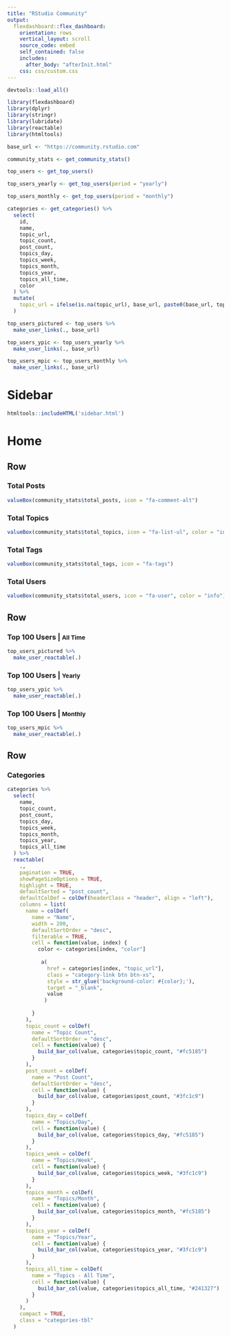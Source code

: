 ```yaml
---
title: "RStudio Community"
output: 
  flexdashboard::flex_dashboard:
    orientation: rows
    vertical_layout: scroll
    source_code: embed
    self_contained: false
    includes:
      after_body: "afterInit.html"
    css: css/custom.css
---
```


```r
devtools::load_all()
```

```r
library(flexdashboard)
library(dplyr)
library(stringr)
library(lubridate)
library(reactable)
library(htmltools)
```

```r
base_url <- "https://community.rstudio.com"

community_stats <- get_community_stats()

top_users <- get_top_users()

top_users_yearly <- get_top_users(period = "yearly")

top_users_monthly <- get_top_users(period = "monthly")

categories <- get_categories() %>%
  select(
    id,
    name,
    topic_url,
    topic_count,
    post_count,
    topics_day,
    topics_week,
    topics_month,
    topics_year,
    topics_all_time,
    color
  ) %>% 
  mutate(
    topic_url = ifelse(is.na(topic_url), base_url, paste0(base_url, topic_url))
  )
```

```r
top_users_pictured <- top_users %>%
  make_user_links(., base_url)

top_users_ypic <- top_users_yearly %>%
  make_user_links(., base_url)

top_users_mpic <- top_users_monthly %>%
  make_user_links(., base_url)
```

Sidebar {.sidebar data-width=200}
=====================================

```r
htmltools::includeHTML('sidebar.html')
```

Home
=====================================
Row
-----------------------------------------------------------------------

### Total Posts

```r
valueBox(community_stats$total_posts, icon = "fa-comment-alt")
```

### Total Topics

```r
valueBox(community_stats$total_topics, icon = "fa-list-ul", color = "info")
```

### Total Tags

```r
valueBox(community_stats$total_tags, icon = "fa-tags")
```

### Total Users

```r
valueBox(community_stats$total_users, icon = "fa-user", color = "info")
```

Row {.tabset .tabset-fade}
-----------------------------------------------------------------------

### Top 100 Users | <small> All Time </small>

```r
top_users_pictured %>%
  make_user_reactable(.)
```

### Top 100 Users | <small> Yearly </small>

```r
top_users_ypic %>%
  make_user_reactable(.)
```

### Top 100 Users | <small> Monthly </small>

```r
top_users_mpic %>%
  make_user_reactable(.)
```

Row
-----------------------------------------------------------------------

### Categories {data-height=500}

```r
categories %>% 
  select(
    name,
    topic_count,
    post_count,
    topics_day,
    topics_week,
    topics_month,
    topics_year,
    topics_all_time
  ) %>% 
  reactable(
    .,
    pagination = TRUE,
    showPageSizeOptions = TRUE,
    highlight = TRUE,
    defaultSorted = "post_count",
    defaultColDef = colDef(headerClass = "header", align = "left"),
    columns = list(
      name = colDef(
        name = "Name",
        width = 200,
        defaultSortOrder = "desc",
        filterable = TRUE,
        cell = function(value, index) {
          color <- categories[index, "color"]
          
           a(
             href = categories[index, "topic_url"],
             class = "category-link btn btn-xs",
             style = str_glue('background-color: #{color};'),
             target = "_blank",
             value
            )
          
        }
      ),
      topic_count = colDef(
        name = "Topic Count",
        defaultSortOrder = "desc",
        cell = function(value) {
          build_bar_col(value, categories$topic_count, "#fc5185")
        }
      ),
      post_count = colDef(
        name = "Post Count",
        defaultSortOrder = "desc",
        cell = function(value) {
          build_bar_col(value, categories$post_count, "#3fc1c9")
        }
      ),
      topics_day = colDef(
        name = "Topics/Day",
        cell = function(value) {
          build_bar_col(value, categories$topics_day, "#fc5185")
        }
      ),
      topics_week = colDef(
        name = "Topics/Week",
        cell = function(value) {
          build_bar_col(value, categories$topics_week, "#3fc1c9")
        }
      ),
      topics_month = colDef(
        name = "Topics/Month",
        cell = function(value) {
          build_bar_col(value, categories$topics_month, "#fc5185")
        }
      ),
      topics_year = colDef(
        name = "Topics/Year",
        cell = function(value) {
          build_bar_col(value, categories$topics_year, "#3fc1c9")
        }
      ),
      topics_all_time = colDef(
        name = "Topics - All Time",
        cell = function(value) {
          build_bar_col(value, categories$topics_all_time, "#241327")
        }
      )
    ),
    compact = TRUE,
    class = "categories-tbl"
  )
```

